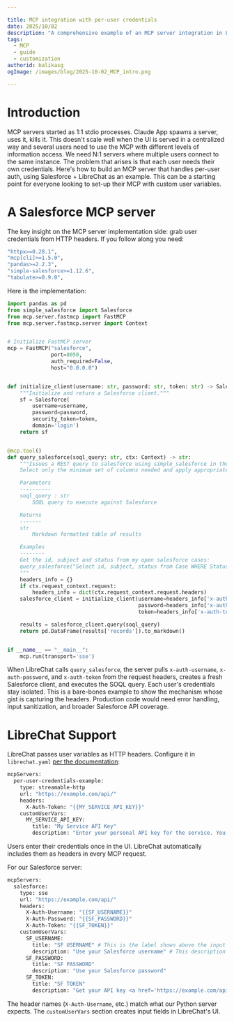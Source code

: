 ```yaml
---

title: MCP integration with per-user credentials
date: 2025/10/02
description: "A comprehensive example of an MCP server integration in Librechat that allows per-user credentials."
tags:
  - MCP
  - guide
  - customization
authorid: balikasg
ogImage: /images/blog/2025-10-02_MCP_intro.png

---
```



<BlogHeader />

# Introduction
MCP servers started as 1:1 stdio processes. Claude App spawns a server, uses it, kills it.
This doesn't scale well when the UI is served in a centralized way and several users need to use the MCP with different levels of information access.
We need N:1 servers where multiple users connect to the same instance.
The problem that arises is that each user needs their own credentials.
Here's how to build an MCP server that handles per-user auth, using Salesforce + LibreChat as an example.
This can be a starting point for everyone looking to set-up their MCP with custom user variables.


# A Salesforce MCP server

The key insight on the MCP server implementation side: grab user credentials from HTTP headers.
If you follow along you need:
```bash
"httpx>=0.28.1",
"mcp[cli]>=1.5.0",
"pandas>=2.2.3",
"simple-salesforce>=1.12.6",
"tabulate>=0.9.0",
```

Here is the implementation:
```python
import pandas as pd
from simple_salesforce import Salesforce
from mcp.server.fastmcp import FastMCP
from mcp.server.fastmcp.server import Context


# Initialize FastMCP server
mcp = FastMCP("salesforce",
              port=8050,
              auth_required=False,
              host="0.0.0.0")


def initialize_client(username: str, password: str, token: str) -> Salesforce:
    """Initialize and return a Salesforce client."""
    sf = Salesforce(
        username=username,
        password=password,
        security_token=token,
        domain='login')
    return sf


@mcp.tool()
def query_salesforce(soql_query: str, ctx: Context) -> str:
    """Issues a REST query to salesforce using simple_salesforce in the background.
    Select only the minimum set of columns needed and apply appropriate filters if needed.

    Parameters
    ----------
    soql_query : str
        SOQL query to execute against Salesforce

    Returns
    -------
    str
        Markdown formatted table of results

    Examples
    --------
    Get the id, subject and status from my open salesforce cases:
    query_salesforce("Select id, subject, status from Case WHERE Status!= 'Closed'")
    """
    headers_info = {}
    if ctx.request_context.request:
        headers_info = dict(ctx.request_context.request.headers)
    salesforce_client = initialize_client(username=headers_info['x-auth-username'],
                                          password=headers_info['x-auth-password'],
                                          token=headers_info['x-auth-token'])

    results = salesforce_client.query(soql_query)
    return pd.DataFrame(results['records']).to_markdown()


if __name__ == "__main__":
    mcp.run(transport='sse')
```
When LibreChat calls `query_salesforce`, the server pulls `x-auth-username`, `x-auth-password`, and `x-auth-token` from the request headers, creates a fresh Salesforce client, and executes the SOQL query. Each user's credentials stay isolated.
This is a bare-bones example to show the mechanism whose gist is capturing the headers.
Production code would need error handling, input sanitization, and broader Salesforce API coverage.



# LibreChat Support

LibreChat passes user variables as HTTP headers.
Configure it in `librechat.yaml` [per the documentation](https://www.librechat.ai/docs/configuration/librechat_yaml/object_structure/mcp_servers):

```bash
mcpServers:
  per-user-credentials-example:
    type: streamable-http
    url: "https://example.com/api/"
    headers:
      X-Auth-Token: "{{MY_SERVICE_API_KEY}}"
    customUserVars:
      MY_SERVICE_API_KEY:
        title: "My Service API Key"
        description: "Enter your personal API key for the service. You can generate one at <a href='https://myservice.example.com/developer/keys' target='_blank'>Service Developer Portal</a>."
```

Users enter their credentials once in the UI. LibreChat automatically includes them as headers in every MCP request.

For our Salesforce server:

```bash
mcpServers:
  salesforce:
    type: sse
    url: "https://example.com/api/"
    headers:
      X-Auth-Username: "{{SF_USERNAME}}"
      X-Auth-Password: "{{SF_PASSWORD}}"
      X-Auth-Token: "{{SF_TOKEN}}"
    customUserVars:
      SF_USERNAME:
        title: "SF USERNAME" # This is the label shown above the input field
        description: "Use your Salesforce username" # This description appears below the input
      SF_PASSWORD:
        title: "SF PASSWORD"
        description: "Use your Salesforce password"
      SF_TOKEN:
        title: "SF TOKEN"
        description: "Get your API key <a href='https://example.com/api-keys' target='_blank'>here</a>." #
```
The header names (`X-Auth-Username`, etc.) match what our Python server expects.
The `customUserVars` section creates input fields in LibreChat's UI.


